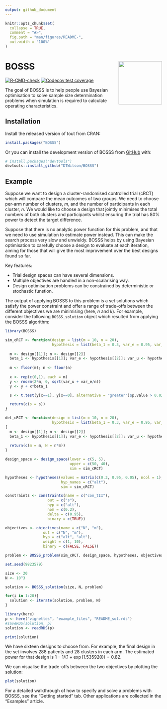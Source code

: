 ```yaml
---
output: github_document
---
```


```r
knitr::opts_chunk$set(
  collapse = TRUE,
  comment = "#>",
  fig.path = "man/figures/README-",
  out.width = "100%"
)
```

# BOSSS <img src="man/figures/logo.png" align="right" height="139" alt="" />

<!-- badges: start -->
  [![R-CMD-check](https://github.com/DTWilson/BOSSS/actions/workflows/R-CMD-check.yaml/badge.svg)](https://github.com/DTWilson/BOSSS/actions/workflows/R-CMD-check.yaml)
[![Codecov test coverage](https://codecov.io/gh/DTWilson/BOSSS/graph/badge.svg)](https://app.codecov.io/gh/DTWilson/BOSSS)
<!-- badges: end -->

The goal of BOSSS is to help people use Bayesian optimisation to solve sample size determination problems when simulation is required to calculate operating characteristics.

## Installation

Install the released version of tout from CRAN:

``` r
install.packages("BOSSS")
```

Or you can install the development version of BOSSS from [GitHub](https://github.com/) with:

``` r
# install.packages("devtools")
devtools::install_github("DTWilson/BOSSS")
```

## Example

Suppose we want to design a cluster-randomised controlled trial (cRCT) which will compare the mean outcomes of two groups. We need to choose per-arm number of clusters, $m$, and the number of participants in each cluster, $n$. We would like to choose a design that jointly minimises the total numbers of both clusters and participants whilst ensuring the trial has 80% power to detect the target difference.

Suppose that there is no analytic power function for this problem, and that we need to use simulation to estimate power instead. This can make the search process very slow and unwieldy. BOSSS helps by using Bayesian optimisation to carefully choose a design to evaluate at each iteration, aiming for those that will give the most improvement over the best designs found so far.

Key features:

- Trial design spaces can have several dimensions.
- Multiple objectives are handled in a non-scalarising way.
- Design optimisation problems can be constrained by deterministic or stochastic funstion.

The output of applying BOSSS to this problem is a set solutions which satisfy the power constraint and offer a range of trade-offs between the different objectives we are minimising (here, $n$ and $k$). For example, consider the following `BOSSS_solution` object which resulted from applying the BOSSS algorithm:

```r
library(BOSSS)

sim_cRCT <- function(design = list(m = 10, n = 20), 
                     hypothesis = list(beta_1 = 0.3, var_e = 0.95, var_u = 0.05)){
  
  m <- design[[1]]; n <- design[[2]]
  beta_1 <- hypothesis[[1]]; var_e <- hypothesis[[2]]; var_u <- hypothesis[[3]]
  
  m <- floor(m); n <- floor(n)
  
  x <- rep(c(0,1), each = m) 
  y <- rnorm(2*m, 0, sqrt(var_u + var_e/n))
  y <- y + x*beta_1

  s <- t.test(y[x==1], y[x==0], alternative = "greater")$p.value > 0.025

  return(c(s = s))
}

det_cRCT <- function(design = list(m = 10, n = 20), 
                     hypothesis = list(beta_1 = 0.3, var_e = 0.95, var_u = 0.05))
{
  m <- design[[1]]; n <- design[[2]]
  beta_1 <- hypothesis[[1]]; var_e <- hypothesis[[2]]; var_u <- hypothesis[[3]]
  
  return(c(m = m, N = n*m))
}  

design_space <- design_space(lower = c(5, 5), 
                             upper = c(50, 40),
                             sim = sim_cRCT)

hypotheses <- hypotheses(values = matrix(c(0.3, 0.95, 0.05), ncol = 1),
                         hyp_names = c("alt"),
                         sim = sim_cRCT)

constraints <- constraints(name = c("con_tII"),
                   out = c("s"),
                   hyp = c("alt"),
                   nom = c(0.2),
                   delta = c(0.95),
                   binary = c(TRUE))

objectives <- objectives(name = c("N", "m"),
                 out = c("N", "m"),
                 hyp = c("alt", "alt"),
                 weight = c(1, 10),
                 binary = c(FALSE, FALSE))

problem <- BOSSS_problem(sim_cRCT, design_space, hypotheses, objectives, constraints, det_func = det_cRCT)

set.seed(9823579)

size <- 20
N <- 10^3

solution <- BOSSS_solution(size, N, problem)

for(i in 1:20){
  solution <- iterate(solution, problem, N)
}
```

```r
library(here)
p <- here("vignettes", "example_files", "README_sol.rds")
#saveRDS(solution, p)
solution <- readRDS(p)
```

```r
print(solution)
```

We have sixteen designs to choose from. For example, the final design in the set involves 288 patients and 28 clusters in each arm. The estimated power for that design is $1 - 1/(1 + \exp(1.535920)) = 0.82$.

We can visualise the trade-offs between the two objectives by plotting the solution:

```r
plot(solution)
```

For a detailed walkthrough of how to specify and solve a problems with BOSSS, see the "Getting started" tab. Other applications are collected in the "Examples" article. 
